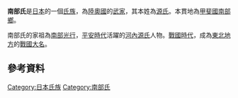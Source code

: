 {{Expand English|time=2017-03-17T20:22:45+00:00}}
{{expand|time=2017-03-17T20:22:45+00:00}}
{{日本氏族
|家名=南部氏
|家紋=Japanese Crest Nannbu Turu.svg 
|家紋名稱=南部鶴
|本姓=[[清和源氏|清和源氏]]（[[河內源氏|河內源氏]]）[[源義光|義光流]]
|家祖=[[南部光行|南部光行]]
|種別=[[武家|武家]]<br />[[華族_(日本)|華族]]（[[伯爵|伯爵]]）
|出身地=[[甲斐國|甲斐國]]
|根拠地=[[陸奥國|陸奥國]][[糠部郡|糠部郡]]<br />[[盛岡市|盛岡]]<br />[[八戶市|八戶]]<br />[[東京都|東京都]]
|人物=[[南部師行|南部師行]]<br />[[南部晴政|南部晴政]]<br />[[南部信直|南部信直]]<br>[[南部麒次郎|南部麒次郎]]
|支流=[[津輕氏|大浦氏]]（[[武家|武家]]）<ref>自称は[[藤原氏|藤原氏]]であるが、南部氏族である説が有力である。詳細は[[津軽為信|津軽為信]]を参照。</ref><br />[[蠣崎氏|蛎崎氏]]（[[武家|武家]]）<ref>始祖である[[武田信広|武田信廣]]は[[若狭武田氏|若狭武田氏]]又は南部氏の流れを汲むとされる。</ref><br />[[盛岡藩#八戸藩|八戶藩主家]]<br />（[[武家|武家]]・[[華族_(日本)|華族]]（[[子爵|子爵]]））<br />[[盛岡藩#七戸藩（盛岡新田藩）|七戶藩主家]]<br />（[[武家|武家]]・[[華族_(日本)|華族]]（[[子爵|子爵]]））
}}
'''南部氏'''是[[日本|日本]]的一個[[氏族|氏族]]，為[[陸奧國|陸奧國]]的[[武家|武家]]，其本姓為[[源氏|源氏]]。本貫地為[[甲斐國|甲斐國]][[南部鄉|南部鄉]]。

南部氏的家祖為[[南部光行|南部光行]]，[[平安時代|平安時代]]活躍的[[河內源氏|河內源氏]]人物。[[战国时代_(日本)|戰國時代]]，成為[[東北地方|東北地方]]的[[戰國大名|戰國大名]]。

==參考資料==
{{reflist}}

[[Category:日本氏族|Category:日本氏族]]
[[Category:南部氏|Category:南部氏]]
